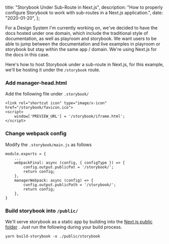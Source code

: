   title: "Storybook Under Sub-Route in Next.js",
  description:
    "How to properly configure Storybook to work with sub-routes in a Next.js application.",
  date: "2020-01-20",
};

For a Design System I'm currently working on, we've decided to have the docs hosted under one domain, which include the traditional style of documentation, as well as playroom and storybook. We want users to be able to jump between the documentation and live examples in playroom or storybook but stay within the same app / domain. We're using Next.js for the docs in this case.

Here's how to host Storybook under a sub-route in Next.js, for this example, we'll be hosting it under the `/storybook` route.

### Add manager-head.html

Add the following file under `.storybook/`

```
<link rel="shortcut icon" type="image/x-icon" href="/storybook/favicon.ico">
<script>
    window['PREVIEW_URL'] = '/storybook/iframe.html';
</script>
```

### Change webpack config

Modify the `.storybook/main.js` as follows

```
module.exports = {
	...
	webpackFinal: async (config, { configType }) => {
		config.output.publicPat = '/storybook/';
		return config;
	},
	managerWebpack: async (config) => {
		config.output.publicPath = '/storybook/';
		return config;
	},
}
```

### Build storybook into `/public/`

We'll serve storybook as a static app by building into the [Next.js public folder](https://nextjs.org/docs/basic-features/static-file-serving) . Just run the following during your build process.

```
yarn build-storybook -o ./public/storybook
```
